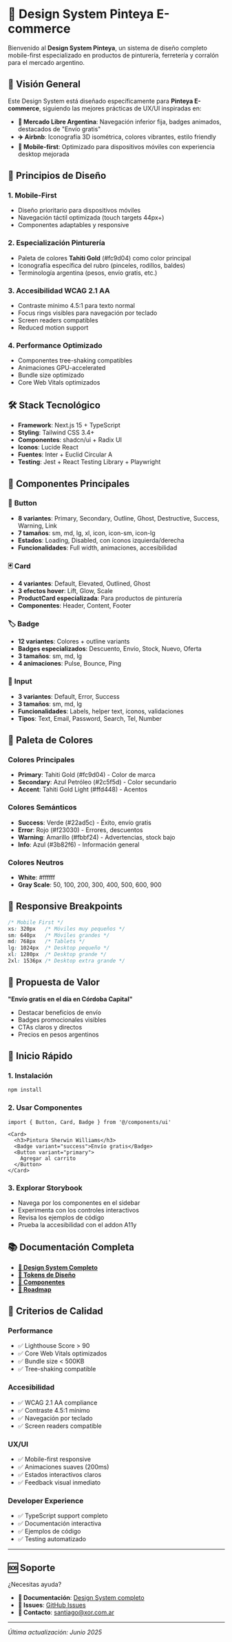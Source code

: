
<Meta title="Design System/Introduction" />

# 🎨 Design System Pinteya E-commerce

Bienvenido al **Design System Pinteya**, un sistema de diseño completo mobile-first especializado en productos de pinturería, ferretería y corralón para el mercado argentino.

## 🎯 Visión General

Este Design System está diseñado específicamente para **Pinteya E-commerce**, siguiendo las mejores prácticas de UX/UI inspiradas en:

- **🛒 Mercado Libre Argentina**: Navegación inferior fija, badges animados, destacados de "Envío gratis"
- **✈️ Airbnb**: Iconografía 3D isométrica, colores vibrantes, estilo friendly
- **📱 Mobile-first**: Optimizado para dispositivos móviles con experiencia desktop mejorada

## 🎨 Principios de Diseño

### 1. **Mobile-First**
- Diseño prioritario para dispositivos móviles
- Navegación táctil optimizada (touch targets 44px+)
- Componentes adaptables y responsive

### 2. **Especialización Pinturería**
- Paleta de colores **Tahiti Gold** (#fc9d04) como color principal
- Iconografía específica del rubro (pinceles, rodillos, baldes)
- Terminología argentina (pesos, envío gratis, etc.)

### 3. **Accesibilidad WCAG 2.1 AA**
- Contraste mínimo 4.5:1 para texto normal
- Focus rings visibles para navegación por teclado
- Screen readers compatibles
- Reduced motion support

### 4. **Performance Optimizado**
- Componentes tree-shaking compatibles
- Animaciones GPU-accelerated
- Bundle size optimizado
- Core Web Vitals optimizados

## 🛠️ Stack Tecnológico

- **Framework**: Next.js 15 + TypeScript
- **Styling**: Tailwind CSS 3.4+
- **Componentes**: shadcn/ui + Radix UI
- **Iconos**: Lucide React
- **Fuentes**: Inter + Euclid Circular A
- **Testing**: Jest + React Testing Library + Playwright

## 🧩 Componentes Principales

### 🔘 **Button**
- **8 variantes**: Primary, Secondary, Outline, Ghost, Destructive, Success, Warning, Link
- **7 tamaños**: sm, md, lg, xl, icon, icon-sm, icon-lg
- **Estados**: Loading, Disabled, con íconos izquierda/derecha
- **Funcionalidades**: Full width, animaciones, accesibilidad

### 🃏 **Card**
- **4 variantes**: Default, Elevated, Outlined, Ghost
- **3 efectos hover**: Lift, Glow, Scale
- **ProductCard especializada**: Para productos de pinturería
- **Componentes**: Header, Content, Footer

### 🏷️ **Badge**
- **12 variantes**: Colores + outline variants
- **Badges especializados**: Descuento, Envío, Stock, Nuevo, Oferta
- **3 tamaños**: sm, md, lg
- **4 animaciones**: Pulse, Bounce, Ping

### 📝 **Input**
- **3 variantes**: Default, Error, Success
- **3 tamaños**: sm, md, lg
- **Funcionalidades**: Labels, helper text, íconos, validaciones
- **Tipos**: Text, Email, Password, Search, Tel, Number

## 🎨 Paleta de Colores

### **Colores Principales**
- **Primary**: Tahiti Gold (#fc9d04) - Color de marca
- **Secondary**: Azul Petróleo (#2c5f5d) - Color secundario
- **Accent**: Tahiti Gold Light (#ffd448) - Acentos

### **Colores Semánticos**
- **Success**: Verde (#22ad5c) - Éxito, envío gratis
- **Error**: Rojo (#f23030) - Errores, descuentos
- **Warning**: Amarillo (#fbbf24) - Advertencias, stock bajo
- **Info**: Azul (#3b82f6) - Información general

### **Colores Neutros**
- **White**: #ffffff
- **Gray Scale**: 50, 100, 200, 300, 400, 500, 600, 900

## 📱 Responsive Breakpoints

```css
/* Mobile First */
xs: 320px   /* Móviles muy pequeños */
sm: 640px   /* Móviles grandes */
md: 768px   /* Tablets */
lg: 1024px  /* Desktop pequeño */
xl: 1280px  /* Desktop grande */
2xl: 1536px /* Desktop extra grande */
```

## 🎯 Propuesta de Valor

**"Envío gratis en el día en Córdoba Capital"**

- Destacar beneficios de envío
- Badges promocionales visibles
- CTAs claros y directos
- Precios en pesos argentinos

## 🚀 Inicio Rápido

### 1. **Instalación**
```bash
npm install
```

### 2. **Usar Componentes**
```tsx
import { Button, Card, Badge } from '@/components/ui'

<Card>
  <h3>Pintura Sherwin Williams</h3>
  <Badge variant="success">Envío gratis</Badge>
  <Button variant="primary">
    Agregar al carrito
  </Button>
</Card>
```

### 3. **Explorar Storybook**
- Navega por los componentes en el sidebar
- Experimenta con los controles interactivos
- Revisa los ejemplos de código
- Prueba la accesibilidad con el addon A11y

## 📚 Documentación Completa

- **[🎨 Design System Completo](https://github.com/SantiagoXOR/pinteya-ecommerce/tree/main/docs/design-system)**
- **[🎯 Tokens de Diseño](https://github.com/SantiagoXOR/pinteya-ecommerce/blob/main/docs/design-system/tokens.md)**
- **[🔘 Componentes](https://github.com/SantiagoXOR/pinteya-ecommerce/blob/main/docs/design-system/components/buttons.md)**
- **[🚀 Roadmap](https://github.com/SantiagoXOR/pinteya-ecommerce/blob/main/docs/design-system/roadmap.md)**

## 🎯 Criterios de Calidad

### **Performance**
- ✅ Lighthouse Score > 90
- ✅ Core Web Vitals optimizados
- ✅ Bundle size < 500KB
- ✅ Tree-shaking compatible

### **Accesibilidad**
- ✅ WCAG 2.1 AA compliance
- ✅ Contraste 4.5:1 mínimo
- ✅ Navegación por teclado
- ✅ Screen readers compatible

### **UX/UI**
- ✅ Mobile-first responsive
- ✅ Animaciones suaves (200ms)
- ✅ Estados interactivos claros
- ✅ Feedback visual inmediato

### **Developer Experience**
- ✅ TypeScript support completo
- ✅ Documentación interactiva
- ✅ Ejemplos de código
- ✅ Testing automatizado

---

## 🆘 Soporte

¿Necesitas ayuda?

- **📖 Documentación**: [Design System completo](https://github.com/SantiagoXOR/pinteya-ecommerce/tree/main/docs/design-system)
- **🐛 Issues**: [GitHub Issues](https://github.com/SantiagoXOR/pinteya-ecommerce/issues)
- **📧 Contacto**: santiago@xor.com.ar

---

*Última actualización: Junio 2025*
